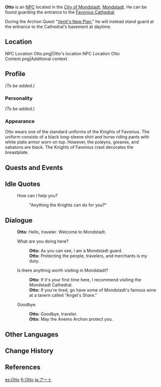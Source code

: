 {{Meta
<!-- REMOVE THIS TEMPLATE AFTER ADDING MISSING INFO -->
|missing_NPC_profile  = yes
}}
{{Character Infobox
|image            = NPC Otto.png
|region           = Mondstadt
|title            = Knight of Favonius
|affiliation      = Knights of Favonius
|type             = NPC
|voiceJP          = [http://amuleto.jp/talents/manokyosuke.html Mano Kyosuke ({{ja|真野 恭輔}})]<ref>Twitter: [https://twitter.com/stylo_billiej/status/1310909896993374208 JP VA Self Announcement]</ref>
}}
'''Otto''' is an [[NPC]] located in the [[City of Mondstadt]], [[Mondstadt]]. He can be found guarding the entrance to the [[Favonius Cathedral]].

During the Archon Quest "[[Venti's New Plan]]," he will instead stand guard at the entrance to the Cathedral's basement at daytime.

==Location==
<gallery>
NPC Location Otto.png|Otto's location
NPC Location Otto Context.png|Additional context
</gallery>

==Profile==
<!--detailed story/lore information goes here-->
''(To be added.)''

===Personality===
''(To be added.)''

===Appearance===
Otto wears one of the standard uniforms of the Knights of Favonius. The uniform consists of a black long-sleeve shirt and horse riding pants with white plate armor worn on top. However, the poleyns, greaves, and sabatons are black. The Knights of Favonius crest decorates the breastplate.

==Quests and Events==
{{Quests and Events}}

==Idle Quotes==
{{Dialogue start}}
: {{DIcon|Idle}} How can I help you?
:: {{A|VO Otto 01.ogg}} "Anything the Knights can do for you?"
{{Dialogue end}}

==Dialogue==
{{Dialogue start}}
:'''Otto:''' Hello, traveler. Welcome to Mondstadt.
:{{DIcon}} What are you doing here?
::'''Otto:''' As you can see, I am a Mondstadt guard.
::'''Otto:''' Protecting the people, travelers, and merchants is my duty.
:{{DIcon}} Is there anything worth visiting in Mondstadt?
::'''Otto:''' If it's your first time here, I recommend visiting the Mondstadt Cathedral.
::'''Otto:''' If you're tired, go have some of Mondstadt's famous wine at a tavern called "Angel's Share."
:{{DIcon}} Goodbye.
::'''Otto:''' Goodbye, traveler.
::'''Otto:''' May the Anemo Archon protect you.
{{Dialogue end}}

==Other Languages==
{{Other Languages
|default_hidden = 1
|en      = Otto
|zhs     = 奥特
|zhs_rm  = Àotè
|zht     = 奧特
|zht_rm  = Àotè
|ja      = アート
|ja_rm   = Aato
|ko      = 오토
|ko_rm   = Oto
|es      = Otto
|fr      = Otto
|ru      = Отто
|th      = Otto
|vi      = Otto
|de      = Otto
|id      = Otto
|pt      = Otto
|tr      = Otto
|it      = Otto
}}

==Change History==
{{Change History|1.0}}

==References==
{{Reflist}}

[[es:Otto]]
[[fr:Otto]]
[[ja:アート]]